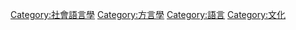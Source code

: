 [[Category:社會語言學|Category:社會語言學]]
[[Category:方言學|Category:方言學]]
[[Category:語言|Category:語言]]
[[Category:文化|Category:文化]]